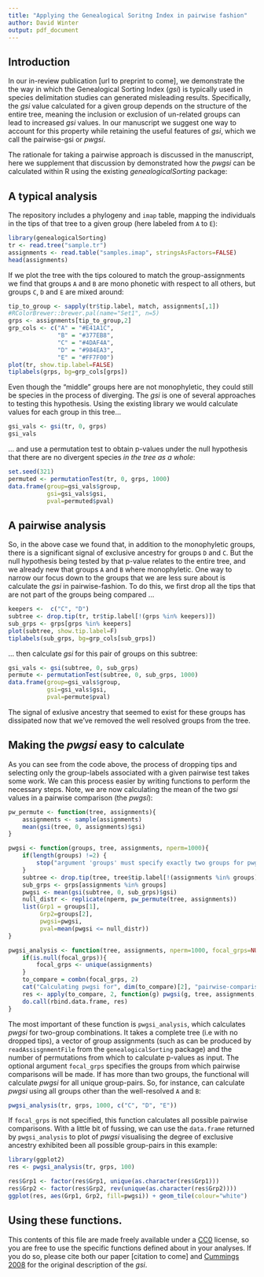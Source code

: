 ```yaml
---
title: "Applying the Genealogical Soritng Index in pairwise fashion"
author: David Winter    
output: pdf_document
---
```


## Introduction

In our in-review publication [url to preprint to come], we demonstrate the the
way in which the Genealogical Sorting Index (_gsi_) is typically used in species
delimitation studies can generated misleading results. Specifically, the
 _gsi_ value calculated for a given group depends on the structure of the 
 entire tree, meaning the inclusion or exclusion of un-related groups can lead
 to increased _gsi_ values. In our manuscript we suggest one way to account for
 this property while retaining the useful features of _gsi_, which we call the
 pairwise-gsi or _pwgsi_. 

The rationale for taking a pairwise approach is discussed in the manuscript,
here we supplement that discussion by demonstrated how the _pwgsi_ can be
calculated within R using the existing _genealogicalSorting_ package:

## A typical analysis

The repository includes a phylogeny and `imap` table, mapping the individuals in
the tips of that tree to a given group (here labeled from `A` to `E`):

```r
library(genealogicalSorting)
tr <- read.tree("sample.tr")
assignments <- read.table("samples.imap", stringsAsFactors=FALSE)
head(assignments)
```
If we plot the tree with the tips coloured to match the group-assignments we
find that groups `A` and `B` are mono phonetic with respect to all others, but
groups `C`, `D` and `E` are mixed around:


```r
tip_to_group <- sapply(tr$tip.label, match, assignments[,1])
#RColorBrewer::brewer.pal(name="Set1", n=5)
grps <- assignments[tip_to_group,2]
grp_cols <- c("A" = "#E41A1C", 
              "B" = "#377EB8", 
              "C" = "#4DAF4A", 
              "D" = "#984EA3", 
              "E" = "#FF7F00")
plot(tr, show.tip.label=FALSE)
tiplabels(grps, bg=grp_cols[grps])
```

Even though the "middle" groups here are not monophyletic, they could still be
species in the process of diverging. The _gsi_ is one of several approaches to
testing this hypothesis. Using the existing library we would calculate values
for each group in this tree... 

```r
gsi_vals <- gsi(tr, 0, grps)
gsi_vals
```
... and use a permutation test to obtain p-values under the null hypothesis that
there are no divergent species _in the tree as a whole_:

```r
set.seed(321)
permuted <- permutationTest(tr, 0, grps, 1000)
data.frame(group=gsi_vals$group,
           gsi=gsi_vals$gsi, 
           pval=permuted$pval)
```

## A pairwise analysis

So, in the above case we found that, in addition to the monophyletic groups,  there
is a significant signal of exclusive ancestry for groups `D` and `C`.  But the
null hypothesis being tested by that p-value relates to the entire tree, and we
already new that groups `A` and `B` where monophyletic. One way to narrow our
focus down to the groups that we are less sure about is calculate the _gsi_
in pairwise-fashion. To do this, we first drop all the tips that are not part
of the groups being compared ...

```r
keepers <-  c("C", "D")
subtree <- drop.tip(tr, tr$tip.label[!(grps %in% keepers)])
sub_grps <- grps[grps %in% keepers]
plot(subtree, show.tip.label=F)
tiplabels(sub_grps, bg=grp_cols[sub_grps])
```

... then calculate _gsi_ for this pair of groups on this subtree:

```r
gsi_vals <- gsi(subtree, 0, sub_grps)
permute <- permutationTest(subtree, 0, sub_grps, 1000)
data.frame(group=gsi_vals$group, 
           gsi=gsi_vals$gsi, 
           pval=permute$pval)
```

The signal of exlusive ancestry that seemed to exist for these groups has 
dissipated now that we've removed the well resolved groups from the tree. 

## Making the _pwgsi_ easy to calculate

As you can see from the code above, the process of dropping tips and selecting
only the group-labels associated with a given pairwise test takes some work. We
can this process easier by writing functions to perform the necessary steps. Note, 
we are now calculating the mean of the two _gsi_ values in a pairwise comparison
(the _pwgsi_):


```r
pw_permute <- function(tree, assignments){
    assignments <- sample(assignments)
    mean(gsi(tree, 0, assignments)$gsi)
}

pwgsi <- function(groups, tree, assignments, nperm=1000){
    if(length(groups) !=2) {
        stop("argument 'groups' must specify exactly two groups for pwgsi")
    }
    subtree <- drop.tip(tree, tree$tip.label[!(assignments %in% groups)])
    sub_grps <- grps[assignments %in% groups]
    pwgsi <- mean(gsi(subtree, 0, sub_grps)$gsi)
    null_distr <- replicate(nperm, pw_permute(tree, assignments))
    list(Grp1 = groups[1], 
         Grp2=groups[2], 
         pwgsi=pwgsi, 
         pval=mean(pwgsi <= null_distr))
}

pwgsi_analysis <- function(tree, assignments, nperm=1000, focal_grps=NULL){
    if(is.null(focal_grps)){
        focal_grps <- unique(assignments)
    }
    to_compare = combn(focal_grps, 2)
    cat("Calculating pwgsi for", dim(to_compare)[2], "pairwise-comparisons...\n")
    res <- apply(to_compare, 2, function(g) pwgsi(g, tree, assignments, nperm))
    do.call(rbind.data.frame, res)    
}
```

The most important of these function is `pwgsi_analysis`, which calculates  
_pwgsi_ for two-group combinations. It takes a complete tree (i.e with no
dropped tips), a vector of group assignments (such as can be produced by
`readAssisgnmentFile` from the `genealogicalSorting` package) and the number of permutations
from which to calculate p-values as input. The optional argument `focal_grps`
specifies the groups from which pairwise comparisons will be made. If
has more than two groups, the functional will calculate _pwgsi_ for 
all unique group-pairs. So, for instance, can calculate _pwgsi_ using all groups
other than the well-resolved `A` and `B`:


```r
pwgsi_analysis(tr, grps, 1000, c("C", "D", "E"))
```

If `focal_grps` is not specified, this function calculates all possible 
pairwise comparisons. With a little bit of fussing, we can use the `data.frame`
returned by `pwgsi_analysis` to plot of _pwgsi_ visualising the degree of
exclusive ancestry exhibited been all possible group-pairs in this example: 


```r
library(ggplot2)
res <- pwgsi_analysis(tr, grps, 100)

res$Grp1 <- factor(res$Grp1, unique(as.character(res$Grp1)))
res$Grp2 <- factor(res$Grp2, rev(unique(as.character(res$Grp2))))
ggplot(res, aes(Grp1, Grp2, fill=pwgsi)) + geom_tile(colour="white")
```

## Using these functions. 

This contents of this file are made freely available under a
[CC0](https://creativecommons.org/publicdomain/zero/1.0/) license, so you are
free to use the specific functions  defined about in your analyses. If you do
so, please cite both our paper [citation to come] and [Cummings 2008](http://10.1111/j.1558-5646.2008.00442.x) for the original description of the _gsi_.
